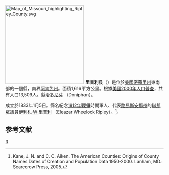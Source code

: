 {{noteTA
|T=zh-hans:里普利县 (密苏里州);zh-hk:里普利縣 (密蘇里州);zh-tw:里普利郡 (密蘇里州);
|1=zh-hans:县;zh-hk:縣;zh-tw:郡;
}}
[[File:Map_of_Missouri_highlighting_Ripley_County.svg|250px]]
'''里普利县'''（{{lang-en|Ripley County}}）是位於[[美國|美國]][[密蘇里州|密蘇里州]]東南部的一個縣，南界[[阿肯色州|阿肯色州]]。面積1,616平方公里。根據[[美國2000年人口普查|美國2000年人口普查]]，共有人口13,509人。縣治[[多尼芬_(密蘇里州)|多尼芬]] （Doniphan）。

成立於1833年1月5日。縣名紀念[[1812年戰爭|1812年戰爭]]時期軍人、代表[[路易斯安那州|路易斯安那州]]的[[美國眾議院|聯邦眾議員]][[伊利札·W·里普利|伊利札·W·里普利]] （Eleazar Wheelock Ripley）。<ref>Kane, J. N. and C. C. Aiken. The American Counties: Origins of County Names Dates of Creation and Population Data 1950-2000. Lanham, MD.: Scarecrow Press, 2005.</ref>。

==参考文献==
<div class="references-small">
<references />
</div>
{{Missouri-stub}}
[[Category:密蘇里州行政區劃|R]]
